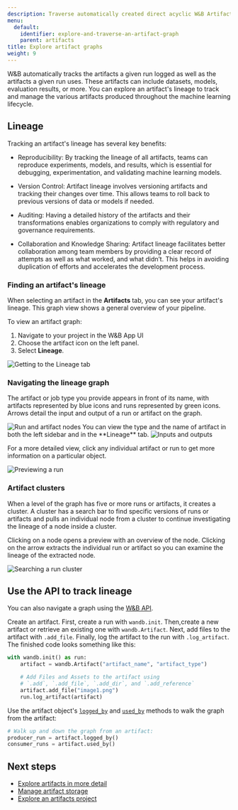 ```yaml
---
description: Traverse automatically created direct acyclic W&B Artifact graphs.
menu:
  default:
    identifier: explore-and-traverse-an-artifact-graph
    parent: artifacts
title: Explore artifact graphs
weight: 9
---
```


W&B automatically tracks the artifacts a given run logged as well as the artifacts a given run uses. These artifacts can include datasets, models, evaluation results, or more. You can explore an artifact's lineage to track and manage the various artifacts produced throughout the machine learning lifecycle.

## Lineage
Tracking an artifact's lineage has several key benefits:

- Reproducibility: By tracking the lineage of all artifacts, teams can reproduce experiments, models, and results, which is essential for debugging, experimentation, and validating machine learning models.

- Version Control: Artifact lineage involves versioning artifacts and tracking their changes over time. This allows teams to roll back to previous versions of data or models if needed.

- Auditing: Having a detailed history of the artifacts and their transformations enables organizations to comply with regulatory and governance requirements.

- Collaboration and Knowledge Sharing: Artifact lineage facilitates better collaboration among team members by providing a clear record of attempts as well as what worked, and what didn’t. This helps in avoiding duplication of efforts and accelerates the development process.

### Finding an artifact's lineage
When selecting an artifact in the **Artifacts** tab, you can see your artifact's lineage. This graph view shows a general overview of your pipeline. 

To view an artifact graph:

1. Navigate to your project in the W&B App UI
2. Choose the artifact icon on the left panel.
3. Select **Lineage**.

<Frame>
    <img src="/images/artifacts/lineage1.gif" alt="Getting to the Lineage tab"  />
</Frame>

### Navigating the lineage graph

The artifact or job type you provide appears in front of its name, with artifacts represented by blue icons and runs represented by green icons. Arrows detail the input and output of a run or artifact on the graph. 

<Frame>
    <img src="/images/artifacts/lineage2.png" alt="Run and artifact nodes"  />
</Frame>

<Note>
You can view the type and the name of artifact in both the left sidebar and in the **Lineage** tab.
</Note>

<Frame>
    <img src="/images/artifacts/lineage2a.gif" alt="Inputs and outputs"  />
</Frame>

For a more detailed view, click any individual artifact or run to get more information on a particular object.

<Frame>
    <img src="/images/artifacts/lineage3a.gif" alt="Previewing a run"  />
</Frame>

### Artifact clusters

When a level of the graph has five or more runs or artifacts, it creates a cluster. A cluster has a search bar to find specific versions of runs or artifacts and pulls an individual node from a cluster to continue investigating the lineage of a node inside a cluster. 

Clicking on a node opens a preview with an overview of the node. Clicking on the arrow extracts the individual run or artifact so you can examine the lineage of the extracted node.

<Frame>
    <img src="/images/artifacts/lineage3b.gif" alt="Searching a run cluster"  />
</Frame>

## Use the API to track lineage
You can also navigate a graph using the [W&B API](/ref/python/public-api/api). 

Create an artifact. First, create a run with `wandb.init`. Then,create a new artifact or retrieve an existing one with `wandb.Artifact`. Next, add files to the artifact with `.add_file`. Finally, log the artifact to the run with `.log_artifact`. The finished code looks something like this:

```python
with wandb.init() as run:
    artifact = wandb.Artifact("artifact_name", "artifact_type")

    # Add Files and Assets to the artifact using
    # `.add`, `.add_file`, `.add_dir`, and `.add_reference`
    artifact.add_file("image1.png")
    run.log_artifact(artifact)
```

Use the artifact object's [`logged_by`](/ref/python/experiments/artifact.md#logged_by) and [`used_by`](/ref/python/experiments/artifact.md#used_by) methods to walk the graph from the artifact:

```python
# Walk up and down the graph from an artifact:
producer_run = artifact.logged_by()
consumer_runs = artifact.used_by()
```
## Next steps
- [Explore artifacts in more detail](/guides/core/artifacts/artifacts-walkthrough)
- [Manage artifact storage](/guides/core/artifacts/manage-data/delete-artifacts)
- [Explore an artifacts project](https://wandb.ai/wandb-smle/artifact_workflow/artifacts/raw_dataset/raw_data/v0/lineage)